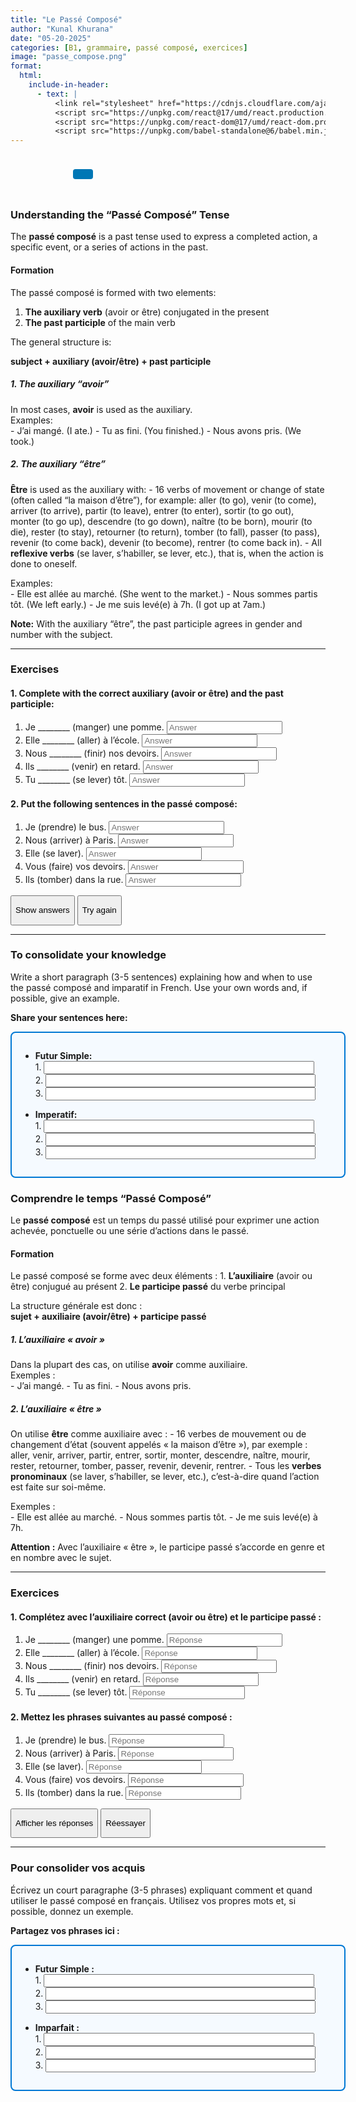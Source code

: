 ```yaml
---
title: "Le Passé Composé"
author: "Kunal Khurana"
date: "05-20-2025"
categories: [B1, grammaire, passé composé, exercices]
image: "passe_compose.png"
format:
  html:
    include-in-header:
      - text: |
          <link rel="stylesheet" href="https://cdnjs.cloudflare.com/ajax/libs/font-awesome/6.0.0/css/all.min.css">
          <script src="https://unpkg.com/react@17/umd/react.production.min.js"></script>
          <script src="https://unpkg.com/react-dom@17/umd/react-dom.production.min.js"></script>
          <script src="https://unpkg.com/babel-standalone@6/babel.min.js"></script>
---
```


::: {style="text-align: left; padding: 10px;"}
<a href="mailto:frenchwithkunal@gmail.com" target="_blank" style="margin: 0 10px; color: #000;"><i class="fas fa-envelope fa-lg"></i></a> <a href="https://www.instagram.com/frenchwithkunal" target="_blank" style="margin: 0 10px; color: #E1306C;"><i class="fab fa-instagram fa-lg"></i></a> <a href="https://frenchwithkunal.ca" target="_blank" style="margin: 0 10px; color: #0077b5;"><i class="fas fa-globe fa-lg"></i></a> <a href="https://whatsapp.com/channel/0029Vb57n2e7dmegpjYpyi3V" target="_blank" style="margin: 0 10px; color: #25D366;"><i class="fab fa-whatsapp fa-lg"></i></a> <button onclick="copyLink()" style="background-color: #0077b5; color: white; padding: 8px 16px; border: none; border-radius: 4px; cursor: pointer; margin-left: 10px;"> <i class="fas fa-copy"></i> </button> [Link copied!]{#copy-message style="margin-left: 10px; color: green; display: none;"}
:::

::: {#react-root}
:::

```{=html}
<script type="text/babel">
 const ProfilePage = () => {
  const { useState, useEffect } = React;
  const [redirectCounter, setRedirectCounter] = useState(4);
  const [isRedirecting, setIsRedirecting] = useState(false);

  const isFrench = document.documentElement.lang === "fr";

  const translations = {
    noAccess: isFrench 
      ? "Vous n'avez pas accès à cette page. Si vous pensez que vous avez accès, veuillez <a href='https://frenchwithkunal.ca/login.html'>vous connecter</a>."
      : "You don't have access to this page. If you think you have, kindly <a href='https://frenchwithkunal.ca/login.html'>login</a>.",
    subscribe: isFrench
      ? "Veuillez vous abonner pour obtenir l'accès."
      : "Please subscribe to gain access.",
    redirecting: isFrench
      ? `Redirection vers la page d'abonnement dans ${redirectCounter} secondes...`
      : `Redirecting to subscription page in ${redirectCounter} seconds...`
  };

  const refreshToken = async () => {
    const storedRefreshToken = localStorage.getItem("refreshToken");

    if (!storedRefreshToken) {
      window.location.href = "/login.html";
      return null;
    }

    try {
      const response = await fetch("https://frenchwithkunal-cdf6ea3f88ce.herokuapp.com/api/v1/auth/refresh-token", {
        method: "POST",
        headers: {
          "Content-Type": "application/json",
        },
        body: JSON.stringify({ refreshToken: storedRefreshToken }),
      });

      if (!response.ok) {
        localStorage.removeItem("accessToken");
        localStorage.removeItem("refreshToken");
        window.location.href = "/login.html";
        return null;
      }

      const data = await response.json();
      localStorage.setItem("accessToken", data.accessToken);
      return data.accessToken;
    } catch (error) {
      localStorage.removeItem("accessToken");
      localStorage.removeItem("refreshToken");
      window.location.href = "/login.html";
      return null;
    }
  };

  const fetchWithAuth = async (url, options = {}) => {
    let accessToken = localStorage.getItem("accessToken");

    options.headers = {
      ...options.headers,
      Authorization: `Bearer ${accessToken}`,
      "Content-Type": "application/json",
    };

    let response = await fetch(url, options);

    if (response.status === 401) {
      console.log("Access token expired, attempting to refresh...");

      // Refresh token
      accessToken = await refreshToken();

      if (!accessToken) return null;

      options.headers.Authorization = `Bearer ${accessToken}`;
      response = await fetch(url, options);
    }

    return response.json();
  };

  const showNoAccessMessage = () => {
    setIsRedirecting(true);
    
    const noAccessMessage = `
      <div style="text-align: center; padding: 20px;">
        <h2>${translations.noAccess}</h2>
        <p>${translations.subscribe}</p>
        <p>${translations.redirecting}</p>
      </div>
    `;
    document.body.innerHTML = noAccessMessage;
    
    // Start countdown and redirect
    const redirectInterval = setInterval(() => {
      setRedirectCounter((prev) => {
        const newCounter = prev - 1;
        if (newCounter <= 0) {
          clearInterval(redirectInterval);
          window.location.href = "https://learn.frenchwithkunal.ca/subscription";
        }
        
        // Update the countdown text
        const countdownElement = document.querySelector('p:last-child');
        if (countdownElement) {
          countdownElement.textContent = isFrench
            ? `Redirection vers la page d'abonnement dans ${newCounter} secondes...`
            : `Redirecting to subscription page in ${newCounter} seconds...`;
        }
        
        return newCounter;
      });
    }, 1000);
  };

  useEffect(() => {
    const storedToken = localStorage.getItem('accessToken');

    if(!storedToken) {
      showNoAccessMessage();
    } else {
      const fetchData = async() => {
        const data = await fetchWithAuth("https://frenchwithkunal-cdf6ea3f88ce.herokuapp.com/api/v1/auth/me", {
          method: "POST",
        });

        if (data && data.data && data.data.hasAccess) {
          console.log(data);
        } else {
          showNoAccessMessage();
        }
      };
      fetchData();
    }
  }, []);

  return (
    <div></div>
  );
};

ReactDOM.render(
  <ProfilePage />,
  document.getElementById('react-root')
);
 </script>
```
::::: {.content-visible when-profile="english"}
### Understanding the "Passé Composé" Tense

The **passé composé** is a past tense used to express a completed action, a specific event, or a series of actions in the past.

#### Formation

The passé composé is formed with two elements:

1.  **The auxiliary verb** (avoir or être) conjugated in the present
2.  **The past participle** of the main verb

The general structure is:

**subject + auxiliary (avoir/être) + past participle**

##### 1. The auxiliary "avoir"

In most cases, **avoir** is used as the auxiliary.\
Examples:\
- J’ai mangé. (I ate.) - Tu as fini. (You finished.) - Nous avons pris. (We took.)

##### 2. The auxiliary "être"

**Être** is used as the auxiliary with: - 16 verbs of movement or change of state (often called "la maison d’être"), for example: aller (to go), venir (to come), arriver (to arrive), partir (to leave), entrer (to enter), sortir (to go out), monter (to go up), descendre (to go down), naître (to be born), mourir (to die), rester (to stay), retourner (to return), tomber (to fall), passer (to pass), revenir (to come back), devenir (to become), rentrer (to come back in). - All **reflexive verbs** (se laver, s’habiller, se lever, etc.), that is, when the action is done to oneself.

Examples:\
- Elle est allée au marché. (She went to the market.) - Nous sommes partis tôt. (We left early.) - Je me suis levé(e) à 7h. (I got up at 7am.)

**Note:** With the auxiliary "être", the past participle agrees in gender and number with the subject.

------------------------------------------------------------------------

### Exercises

#### 1. Complete with the correct auxiliary (avoir or être) and the past participle:

1.  Je \_\_\_\_\_\_\_\_ (manger) une pomme. <input type="text" placeholder="Answer" oninput="checkAnswer(this, 'ai mangé')">
2.  Elle \_\_\_\_\_\_\_\_ (aller) à l’école. <input type="text" placeholder="Answer" oninput="checkAnswer(this, 'est allée')">
3.  Nous \_\_\_\_\_\_\_\_ (finir) nos devoirs. <input type="text" placeholder="Answer" oninput="checkAnswer(this, 'avons fini')">
4.  Ils \_\_\_\_\_\_\_\_ (venir) en retard. <input type="text" placeholder="Answer" oninput="checkAnswer(this, 'sont venus')">
5.  Tu \_\_\_\_\_\_\_\_ (se lever) tôt. <input type="text" placeholder="Answer" oninput="checkAnswer(this, 't’es levé')">

#### 2. Put the following sentences in the passé composé:

1.  Je (prendre) le bus. <input type="text" placeholder="Answer" oninput="checkAnswer(this, 'ai pris le bus')">
2.  Nous (arriver) à Paris. <input type="text" placeholder="Answer" oninput="checkAnswer(this, 'sommes arrivés à Paris')">
3.  Elle (se laver). <input type="text" placeholder="Answer" oninput="checkAnswer(this, 's’est lavée')">
4.  Vous (faire) vos devoirs. <input type="text" placeholder="Answer" oninput="checkAnswer(this, 'avez fait vos devoirs')">
5.  Ils (tomber) dans la rue. <input type="text" placeholder="Answer" oninput="checkAnswer(this, 'sont tombés dans la rue')">

<button onclick="showAnswers()">

Show answers

</button>

<button onclick="refreshPage()">

Try again

</button>

------------------------------------------------------------------------

### To consolidate your knowledge

Write a short paragraph (3-5 sentences) explaining how and when to use the passé composé and imparatif in French. Use your own words and, if possible, give an example.

:::: callout-note
**Share your sentences here:**\

::: {style="width:100%;padding:1em;border:2px solid #0078D4;border-radius:8px;background:#f5faff;"}
<ul>

<li><strong>Futur Simple:</strong> <br> 1. <input type="text" style="width:90%;" /><br> 2. <input type="text" style="width:90%;" /><br> 3. <input type="text" style="width:90%;" /></li>

<li style="margin-top:1em;">

<strong>Imperatif:</strong> <br> 1. <input type="text" style="width:90%;" /><br> 2. <input type="text" style="width:90%;" /><br> 3. <input type="text" style="width:90%;" />

</li>

</ul>
:::
::::
:::::

::::: {.content-visible when-profile="french"}
### Comprendre le temps "Passé Composé"

Le **passé composé** est un temps du passé utilisé pour exprimer une action achevée, ponctuelle ou une série d’actions dans le passé.

#### Formation

Le passé composé se forme avec deux éléments : 1. **L’auxiliaire** (avoir ou être) conjugué au présent 2. **Le participe passé** du verbe principal

La structure générale est donc :\
**sujet + auxiliaire (avoir/être) + participe passé**

##### 1. L’auxiliaire « avoir »

Dans la plupart des cas, on utilise **avoir** comme auxiliaire.\
Exemples :\
- J’ai mangé. - Tu as fini. - Nous avons pris.

##### 2. L’auxiliaire « être »

On utilise **être** comme auxiliaire avec : - 16 verbes de mouvement ou de changement d’état (souvent appelés « la maison d’être »), par exemple : aller, venir, arriver, partir, entrer, sortir, monter, descendre, naître, mourir, rester, retourner, tomber, passer, revenir, devenir, rentrer. - Tous les **verbes pronominaux** (se laver, s’habiller, se lever, etc.), c’est-à-dire quand l’action est faite sur soi-même.

Exemples :\
- Elle est allée au marché. - Nous sommes partis tôt. - Je me suis levé(e) à 7h.

**Attention :** Avec l’auxiliaire « être », le participe passé s’accorde en genre et en nombre avec le sujet.

------------------------------------------------------------------------

### Exercices

#### 1. Complétez avec l’auxiliaire correct (avoir ou être) et le participe passé :

1.  Je \_\_\_\_\_\_\_\_ (manger) une pomme. <input type="text" placeholder="Réponse" oninput="checkAnswer(this, 'ai mangé')">
2.  Elle \_\_\_\_\_\_\_\_ (aller) à l’école. <input type="text" placeholder="Réponse" oninput="checkAnswer(this, 'est allée')">
3.  Nous \_\_\_\_\_\_\_\_ (finir) nos devoirs. <input type="text" placeholder="Réponse" oninput="checkAnswer(this, 'avons fini')">
4.  Ils \_\_\_\_\_\_\_\_ (venir) en retard. <input type="text" placeholder="Réponse" oninput="checkAnswer(this, 'sont venus')">
5.  Tu \_\_\_\_\_\_\_\_ (se lever) tôt. <input type="text" placeholder="Réponse" oninput="checkAnswer(this, 't’es levé')">

#### 2. Mettez les phrases suivantes au passé composé :

1.  Je (prendre) le bus. <input type="text" placeholder="Réponse" oninput="checkAnswer(this, 'ai pris le bus')">
2.  Nous (arriver) à Paris. <input type="text" placeholder="Réponse" oninput="checkAnswer(this, 'sommes arrivés à Paris')">
3.  Elle (se laver). <input type="text" placeholder="Réponse" oninput="checkAnswer(this, 's’est lavée')">
4.  Vous (faire) vos devoirs. <input type="text" placeholder="Réponse" oninput="checkAnswer(this, 'avez fait vos devoirs')">
5.  Ils (tomber) dans la rue. <input type="text" placeholder="Réponse" oninput="checkAnswer(this, 'sont tombés dans la rue')">

<button onclick="showAnswers()">

Afficher les réponses

</button>

<button onclick="refreshPage()">

Réessayer

</button>

------------------------------------------------------------------------

### Pour consolider vos acquis

Écrivez un court paragraphe (3-5 phrases) expliquant comment et quand utiliser le passé composé en français. Utilisez vos propres mots et, si possible, donnez un exemple.

:::: callout-note
**Partagez vos phrases ici :**\

::: {style="width:100%;padding:1em;border:2px solid #0078D4;border-radius:8px;background:#f5faff;"}
<ul>

<li><strong>Futur Simple :</strong> <br> 1. <input type="text" style="width:90%;" /><br> 2. <input type="text" style="width:90%;" /><br> 3. <input type="text" style="width:90%;" /></li>

<li style="margin-top:1em;">

<strong>Imparfait :</strong> <br> 1. <input type="text" style="width:90%;" /><br> 2. <input type="text" style="width:90%;" /><br> 3. <input type="text" style="width:90%;" />

</li>

</ul>

```{=html}
<script>
function checkAnswer(input, correctAnswer) {
    const span = input.nextElementSibling;
    if (input.value.trim().toLowerCase() === correctAnswer.toLowerCase()) {
        span.textContent = "✓ Correct";
        span.style.color = "green";
    } else {
        span.textContent = "";
    }
}

function showAnswers() {
    document.querySelectorAll('input[type="text"]').forEach(el => {
        const correct = el.getAttribute('oninput')?.match(/'([^']+)'/)?.[1];
        if (correct) {
            const span = el.nextElementSibling;
            span.textContent = `Réponse : ${correct}`;
            span.style.color = "blue";
        }
    });
}

function refreshPage() {
    location.reload();
}
</script>
```
:::
::::
:::::
